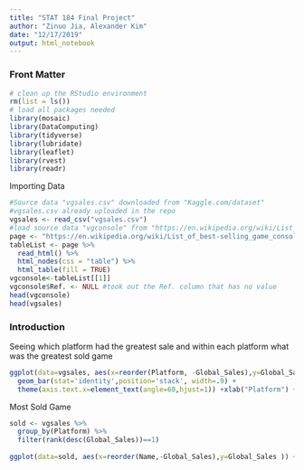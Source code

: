 ```yaml
---
title: "STAT 184 Final Project"
author: "Zinuo Jia, Alexander Kim"
date: "12/17/2019"
output: html_notebook
---
```



### Front Matter

```r
# clean up the RStudio environment 
rm(list = ls())
# load all packages needed
library(mosaic)
library(DataComputing)
library(tidyverse)
library(lubridate)
library(leaflet)
library(rvest)
library(readr)
```

Importing Data
```r
#Source data "vgsales.csv" downloaded from "Kaggle.com/dataset"
#vgsales.csv already uploaded in the repo
vgsales <- read_csv("vgsales.csv")
#load source data "vgconsole" from "https://en.wikipedia.org/wiki/List_of_best-selling_game_consoles" 
page <- "https://en.wikipedia.org/wiki/List_of_best-selling_game_consoles" 
tableList <- page %>%
  read_html() %>%
  html_nodes(css = "table") %>%
  html_table(fill = TRUE)
vgconsole<-tableList[[1]]
vgconsole$Ref. <- NULL #took out the Ref. column that has no value
head(vgconsole)
head(vgsales)
```

### Introduction  
Seeing which platform had the greatest sale and within each platform what was the greatest sold game 
```r
ggplot(data=vgsales, aes(x=reorder(Platform, -Global_Sales),y=Global_Sales)) + #reorder isnt working?
  geom_bar(stat='identity',position='stack', width=.9) +
  theme(axis.text.x=element_text(angle=60,hjust=1)) +xlab("Platform") + ylab("Global Sales")
```


Most Sold Game
```r
sold <- vgsales %>%
  group_by(Platform) %>%
  filter(rank(desc(Global_Sales))==1)
  
ggplot(data=sold, aes(x=reorder(Name,-Global_Sales),y=Global_Sales )) + geom_bar(stat='identity',position='stack', width=.9) + theme(axis.text.x=element_text(angle=60,hjust=1)) + xlab("Game Title") + ylab("Global Sales")


```

